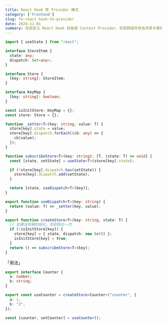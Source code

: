 ```yaml
---
title: React Hook 转 Provider 模式
category: ['Frontend']
slug: fe-react-hook-to-provider
date: 2024-11-01
summary: 将自定义 React Hook 封装成 Context Provider，实现跨组件状态共享与管理。
---
```



```ts
import { useState } from "react";

interface StoreItem {
  state: any;
  dispatch: Set<any>;
}

interface Store {
  [key: string]: StoreItem;
}

interface KeyMap {
  [key: string]: boolean;
}

const isInitStore: KeyMap = {};
const store: Store = {};

function _setter<T>(key: string, value: T) {
  store[key].state = value;
  store[key].dispatch.forEach((cb: any) => {
    cb(value);
  });
}

function subscribeStore<T>(key: string): [T, (state: T) => void] {
  const [state, setState] = useState<T>(store[key].state);

  if (!store[key].dispatch.has(setState)) {
    store[key].dispatch.add(setState);
  }

  return [state, useDispatch<T>(key)];
}

export function useDispatch<T>(key: string) {
  return (value: T) => _setter(key, value);
}

export function createStore<T>(key: string, state: T) {
  // 如果没有被初始化，则初始化一次
  if (!isInitStore[key]) {
    store[key] = { state, dispatch: new Set() };
    isInitStore[key] = true;
  }
  return () => subscribeStore<T>(key);
}
```

「用法」

```ts
export interface Counter {
  a: number;
  b: string;
}

export const useCounter = createStore<Counter>("counter", {
  a: 1,
  b: "2",
});

const [counter, setCounter] = useCounter();
```

